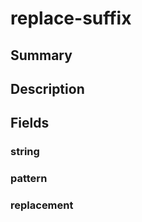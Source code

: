 
# replace-suffix

## Summary

<Tooltip components={props.components} />

## Description

<Description components={props.components} />

## Fields

### string

<Field0 components={props.components} />

### pattern

<Field1 components={props.components} />

### replacement

<Field2 components={props.components} />


